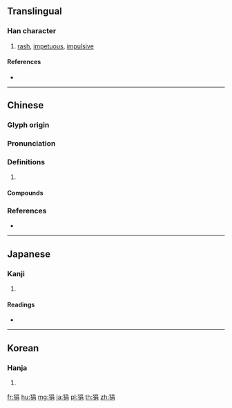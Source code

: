 ==Translingual==

===Han character===
{{Han char|rn=94|rad=犬|as=07|sn=10|four=46227|canj=KHRB}}

# [[rash]], [[impetuous]], [[impulsive]]

====References====
* {{Han ref|kx=0711.280|dkj=20426|dj=1123.260|hdz=21349.050|uh=72F7|ud=29431|bh=AF58|bd=44888}}

----

==Chinese==
{{zh-forms}}

===Glyph origin===
{{Han etym}}

===Pronunciation===
{{zh-pron
|m=juàn
|c=gyun3,gyun1
|mc=y
|oc=y
|cat=
}}

===Definitions===
{{zh-hanzi}}

# {{rfdef|zh}}

====Compounds====
{{zh-der|狂狷|狷介|狷傲|狷忿|狷急|狷狹}}

===References===
* {{R:yue:Hanzi}}

----

==Japanese==

===Kanji===
{{ja-kanji|grade=|rs=犬07}}

# {{defn|lang=ja|sort=犬07}}

====Readings====
* {{ja-readings|on=[[けん]] (ken)|kun=[[ためらう]] (tamerau)}}

----

==Korean==

===Hanja===
{{ko-hanja|hangeul=견|eumhun=|rv=gyeon|mr=kyŏn|y=kyen}}

# {{defn|lang=ko|sort=犬07}}

[[fr:狷]]
[[hu:狷]]
[[mg:狷]]
[[ja:狷]]
[[pl:狷]]
[[th:狷]]
[[zh:狷]]